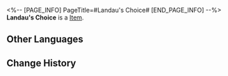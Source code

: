 <%-- [PAGE_INFO]
PageTitle=#Landau's Choice#
[END_PAGE_INFO] --%>
{{Item Infobox
|id          = 21009
|image       = Item Landau's Choice.png
|type        = 
|invCategory = Light Cone
|rarity      = 4
|effect      = Light Cone for the Path of {{Color|h|Preservation}}. The Light Cone ability is only effective for characters of this Path.
|description = ''"Did you not hear me? Don't go there ever again! What could you possibly be learning from those commoners!"<br />"But I've never heard any of the stories they tell about Belobog before..."''<br /><br />She pulled her brother behind her, denying him the chance to talk back.<br />''"You are both Landaus! One day, you'll face hard choices. Especially you, Serval."''
}}
{{Description|She knew that her brother did nothing wrong, but she couldn't think of a rebuttal.<br />She went to bed angry after the argument, vowing to herself:<br />''"I will be a grown-up one day. And when that day comes, I will make choices..."<br />"My own choices..."''}}
'''Landau's Choice''' is a [[Item]].

==Other Languages==
{{Other Languages
|en   = Landau's Choice
|zhs  = 朗道的选择
|zht  = 朗道的選擇
|ja   = ランドゥーの{{Rubi|選択|せんたく}}
|ko   = 랜도의 선택
|es   = La elección de Landau
|fr   = Le choix de Landau
|ru   = Выбор Ландау
|th   = Landau's Choice
|vi   = Sự Lựa Chọn Của Landau
|de   = Landaus Wahl
|id   = Landau's Choice
|pt   = A Escolha dos Landau
}}

==Change History==
{{Change History|2.0}}